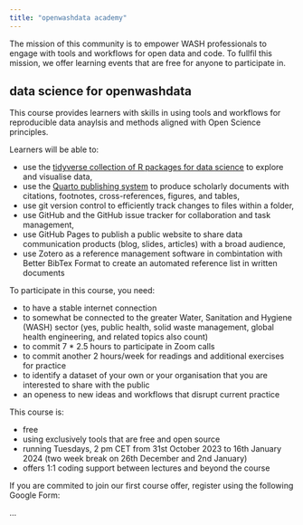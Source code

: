 ```yaml
---
title: "openwashdata academy"
---
```


The mission of this community is to empower WASH professionals to engage with tools and workflows for open data and code. To fullfil this mission, we offer learning events that are free for anyone to participate in.

## data science for openwashdata

This course provides learners with skills in using tools and workflows for reproducible data anaylsis and methods aligned with Open Science principles.

Learners will be able to:

- use the [tidyverse collection of R packages for data science](https://www.tidyverse.org/) to explore and visualise data,
- use the [Quarto publishing system](https://quarto.org/) to produce scholarly documents with citations, footnotes, cross-references, figures, and tables,
- use git version control to efficiently track changes to files within a folder, 
- use GitHub and the GitHub issue tracker for collaboration and task management, 
- use GitHub Pages to publish a public website to share data communication products (blog, slides, articles) with a broad audience,
- use Zotero as a reference management software in combintation with Better BibTex Format to create an automated reference list in written documents

To participate in this course, you need:

- to have a stable internet connection
- to somewhat be connected to the greater Water, Sanitation and Hygiene (WASH) sector (yes, public health, solid waste management, global health engineering, and related topics also count)
- to commit 7 * 2.5 hours to participate in Zoom calls
- to commit another 2 hours/week for readings and additional exercises for practice
- to identify a dataset of your own or your organisation that you are interested to share with the public
- an openess to new ideas and workflows that disrupt current practice

This course is:

- free
- using exclusively tools that are free and open source
- running Tuesdays, 2 pm CET from 31st October 2023 to 16th January 2024 (two week break on 26th December and 2nd January)
- offers 1:1 coding support between lectures and beyond the course

If you are commited to join our first course offer, register using the following Google Form:

...
